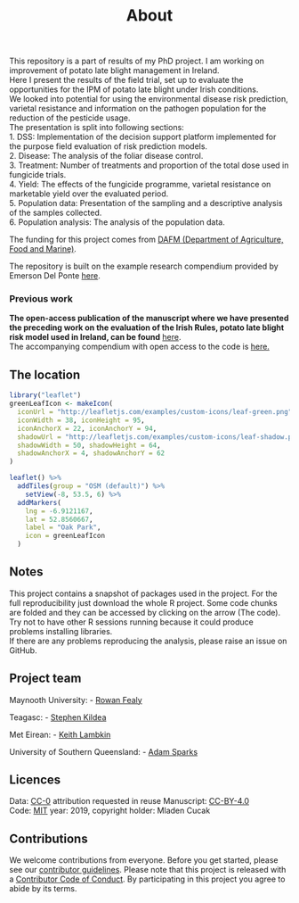 % About

This repository is a part of results of my PhD project. I am working on improvement of potato late blight management in Ireland.   
Here I present the results of the field trial, set up to evaluate the opportunities for the IPM of potato late blight under Irish conditions.  
We looked into potential for using the environmental disease risk prediction, varietal resistance and information on the pathogen population for the reduction of the pesticide usage.  
The presentation is split into following sections:  
1. DSS: Implementation of the decision support platform implemented for the purpose field evaluation of risk prediction models.  
2. Disease: The analysis of the foliar disease control.  
3. Treatment: Number of treatments and proportion of the total dose used in fungicide trials.  
4. Yield: The effects of the fungicide programme, varietal resistance on marketable yield over the evaluated period.  
5. Population data: Presentation of the sampling and a descriptive analysis of the samples collected.   
6. Population analysis: The analysis of the population data.

 The funding for this project comes from [DAFM (Department of Agriculture, Food and Marine)](https://www.agriculture.gov.ie).  
   
The repository is built on the example research compendium provided by Emerson Del Ponte [here](https://github.com/emdelponte/research-compendium-website).
  
### Previous work
**The open-access publication of the manuscript where we have presented the preceding work on the evaluation of the Irish Rules, potato late blight risk model used in Ireland, can be found** [here](https://www.mdpi.com/2073-4395/9/9/515).  
The accompanying compendium with open access to the code is [here.](https://mladencucak.github.io/AnalysisPLBIreland/)

## The location

```r
library("leaflet")
greenLeafIcon <- makeIcon(
  iconUrl = "http://leafletjs.com/examples/custom-icons/leaf-green.png",
  iconWidth = 38, iconHeight = 95,
  iconAnchorX = 22, iconAnchorY = 94,
  shadowUrl = "http://leafletjs.com/examples/custom-icons/leaf-shadow.png",
  shadowWidth = 50, shadowHeight = 64,
  shadowAnchorX = 4, shadowAnchorY = 62
)

leaflet() %>%
  addTiles(group = "OSM (default)") %>%
    setView(-8, 53.5, 6) %>%
  addMarkers(
    lng = -6.9121167,
    lat = 52.8560667,
    label = "Oak Park",
    icon = greenLeafIcon
  )

```

## Notes 

This project contains a snapshot of packages used in the project. For the full reproducibility just download the whole R project. 
Some code chunks are folded and they can be accessed by clicking on the arrow (The code).  
Try not to have other R sessions running because it could produce problems installing libraries.  
If there are any problems reproducing the analysis, please raise an issue on GitHub.  

## Project team

Maynooth University:
- [Rowan Fealy](https://www.maynoothuniversity.ie/people/rowan-fealy)

Teagasc:
- [Stephen Kildea](https://www.teagasc.ie/contact/staff-directory/k/steven-kildea/)

Met Eirean:
- [Keith Lambkin](https://www.researchgate.net/profile/Keith_Lambkin)

University of Southern Queensland:
- [Adam Sparks](https://adamhsparks.netlify.com/)


<!-- ## Citation -->

<!-- Please cite this research compendium as: -->


<!-- > Cucak, M., Sparks, A., Fealy, R., Lambkin, K., and Kildea, S. 2019. Evaluation of the Irish Rules, a potato late blight forecasting used in Ireland.  -->

## Licences

Data: [CC-0](https://creativecommons.org/publicdomain/zero/1.0/) attribution requested in reuse
Manuscript: [CC-BY-4.0](https://creativecommons.org/licenses/by/4.0/)  
Code: [MIT](https://opensource.org/licenses/MIT) year: 2019, copyright holder: Mladen Cucak

## Contributions

We welcome contributions from everyone. Before you get started, please see our [contributor guidelines](CONTRIBUTING.html). Please note that this project is released with a [Contributor Code of Conduct](CONDUCT.html). By participating in this project you agree to abide by its terms.
